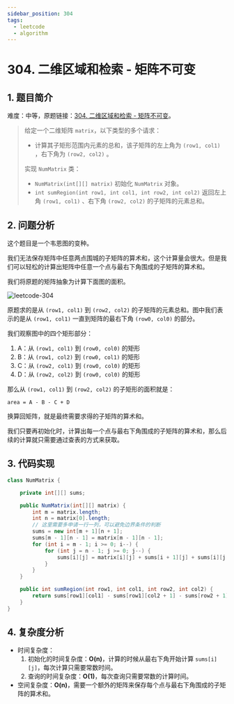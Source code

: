 ```yaml
---
sidebar_position: 304
tags:
  - leetcode
  - algorithm
---
```


# 304. 二维区域和检索 - 矩阵不可变

## 1. 题目简介

难度：<Yellow>中等</Yellow>，原题链接：[304. 二维区域和检索 - 矩阵不可变](https://leetcode.cn/problems/range-sum-query-2d-immutable/)。

> 给定一个二维矩阵 `matrix`，以下类型的多个请求：
>
> - 计算其子矩形范围内元素的总和，该子矩阵的左上角为 `(row1, col1)` ，右下角为 `(row2, col2)` 。
>
> 实现 `NumMatrix` 类：
>
> - `NumMatrix(int[][] matrix)` 初始化 `NumMatrix` 对象。
> - `int sumRegion(int row1, int col1, int row2, int col2)` 返回左上角 `(row1, col1)` 、右下角 `(row2, col2)` 的子矩阵的元素总和。

## 2. 问题分析

这个题目是一个韦恩图的变种。

我们无法保存矩阵中任意两点围城的子矩阵的算术和，这个计算量会很大。但是我们可以轻松的计算出矩阵中任意一个点与最右下角围成的子矩阵的算术和。

我们将原题的矩阵抽象为计算下面图的面积。

![leetcode-304](./../assets/leetcode-304.png)

原题求的是从 `(row1, col1)` 到 `(row2, col2)` 的子矩阵的元素总和。图中我们表示的是从 `(row1, col1)` 一直到矩阵的最右下角 `(row0, col0)` 的部分。

我们观察图中的四个矩形部分：

1. A：从 `(row1, col1)` 到 `(row0, col0)` 的矩形
2. B：从 `(row1, col2)` 到 `(row0, col1)` 的矩形
3. C：从 `(row2, col1)` 到 `(row0, col0)` 的矩形
4. D：从 `(row2, col2)` 到 `(row0, col0)` 的矩形

那么从 `(row1, col1)` 到 `(row2, col2)` 的子矩形的面积就是：

```
area = A - B - C + D
```

换算回矩阵，就是最终需要求得的子矩阵的算术和。

我们只要再初始化时，计算出每一个点与最右下角围成的子矩阵的算术和，那么后续的计算就只需要通过查表的方式来获取。

## 3. 代码实现

```java
class NumMatrix {

    private int[][] sums;

    public NumMatrix(int[][] matrix) {
        int m = matrix.length;
        int n = matrix[0].length;
        // 这里需要多申请一行一列，可以避免边界条件的判断
        sums = new int[m + 1][n + 1];
        sums[m - 1][n - 1] = matrix[m - 1][n - 1];
        for (int i = m - 1; i >= 0; i--) {
            for (int j = n - 1; j >= 0; j--) {
                sums[i][j] = matrix[i][j] + sums[i + 1][j] + sums[i][j + 1] - sums[i + 1][j + 1];
            }
        }
    }

    public int sumRegion(int row1, int col1, int row2, int col2) {
        return sums[row1][col1] - sums[row1][col2 + 1] - sums[row2 + 1][col1] + sums[row2 + 1][col2 + 1];
    }
}
```

## 4. 复杂度分析

- 时间复杂度：
  1. 初始化的时间复杂度：**O(n)**，计算的时候从最右下角开始计算 `sums[i][j]`，每次计算只需要常数时间。
  2. 查询的时间复杂度：**O(1)**，每次查询只需要常数的计算时间。
- 空间复杂度：**O(n)**，需要一个额外的矩阵来保存每个点与最右下角围成的子矩阵的算术和。